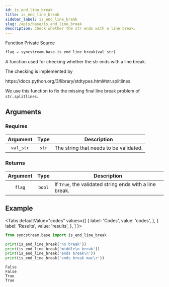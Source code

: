```yaml
---
id: is_end_line_break
title: is_end_line_break
sidebar_label: is_end_line_break
slug: /apis/base/is_end_line_break
description: Check whether the str ends with a line break.
---
```




<p>
  <InlineIcon icon={mdiFunctionVariant}/> Function
  <Splitter />
  <InlineIcon icon={mdiLockOutline}/> Private
  <Splitter />
  <SourceURL url="base.py#L25">
    <InlineIcon icon={octFileCode16}/> Source
  </SourceURL>
</p>

```python
flag = syncstream.base.is_end_line_break(val_str)
```

A function used for checking whether the str ends with a line break.

The checking is implemented by

<p><Link to="https://docs.python.org/3/library/stdtypes.html#str.splitlines">
  <InlineIcon icon={octLinkExternal16}/> https://docs.python.org/3/library/stdtypes.html#str.splitlines
</Link></p>

We use this function to fix the missing final line break problem of `str.splitlines`.

## Arguments

### Requires

|  Argument  |  Type  |  <center>Description</center>  |
| :--------: | :----: | :----------------------------- |
| `val_str`  | `str`  | The string that needs to be validated. |

### Returns

|  Argument  |  Type  |  <center>Description</center>  |
| :--------: | :----: | :----------------------------- |
| `flag`     | `bool` | If `True`, the validated string ends with a line break. |

## Example

<Tabs
  defaultValue="codes"
  values={[
    { label: 'Codes', value: 'codes', },
    { label: 'Results', value: 'results', },
  ]
}>

<TabItem value="codes">

```python
from syncstream.base import is_end_line_break

print(is_end_line_break('no break'))
print(is_end_line_break('middle\n break'))
print(is_end_line_break('ends break\n'))
print(is_end_line_break('ends break mac\r'))
```

</TabItem>

<TabItem value="results">

```shell
False
False
True
True
```

</TabItem>
</Tabs>
